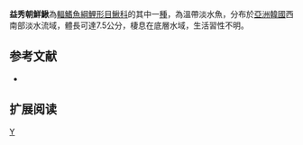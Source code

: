 {{Speciesbox 
| taxon = Iksookimia koreensis
| image = Iksookimia koreensis.jpg
| status = NE
| status_system = IUCN3.1
| authority =  [[Kim|Kim]], 1975
| synonyms = *''Cobitis koreensis,Kim, 1975''
}}
'''益秀朝鮮鰍'''為[[輻鰭魚綱|輻鰭魚綱]][[鯉形目|鯉形目]][[鰍科|鰍科]]的其中一[[種|種]]，為溫帶淡水魚，分布於[[亞洲|亞洲]][[韓國|韓國]]西南部淡水流域，體長可達7.5公分，棲息在底層水域，生活習性不明。

==参考文献==
{{refbegin}}
*{{FishBase_species|genus=Iksookimia|species=koreensis|year=2014|month=2}}
{{refend}}

== 扩展阅读 ==
{{refbegin}}
{{wikispecies-inline|Iksookimia koreensis|益秀朝鮮鰍}}
{{refend}}
{{Taxonbar|from=Q5574521}}

[[Category:益秀朝鮮鰍屬|Y]]


{{魚類小作品}}